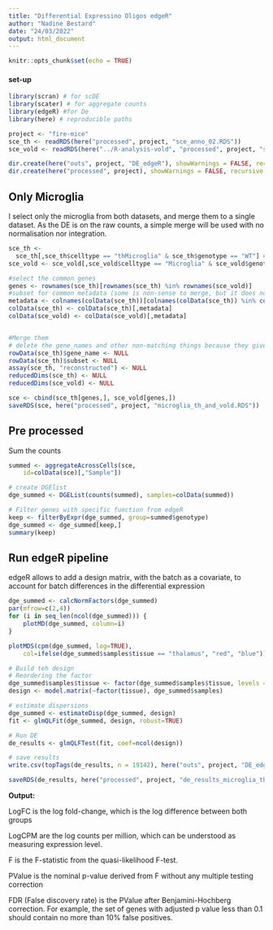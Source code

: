 ```yaml
---
title: "Differential Expressino Oligos edgeR"
author: "Nadine Bestard"
date: "24/03/2022"
output: html_document
---
```


```r
knitr::opts_chunk$set(echo = TRUE)
```


#### set-up
```r
library(scran) # for scDE
library(scater) # for aggregate counts
library(edgeR) #for De
library(here) # reproducible paths
```
```r
project <- "fire-mice"
sce_th <- readRDS(here("processed", project, "sce_anno_02.RDS")) 
sce_vold <- readRDS(here("../R-analysis-vold", "processed", project, "sce_anno_02.RDS"))
```

```r
dir.create(here("outs", project, "DE_edgeR"), showWarnings = FALSE, recursive = TRUE)
dir.create(here("processed", project), showWarnings = FALSE, recursive = TRUE)
```

## Only Microglia 

I select only the microglia from both datasets, and merge them to a single dataset.
As the DE is on the raw counts, a simple merge will be used with no normalisation nor integration.
```r

sce_th <- 
  sce_th[,sce_th$celltype == "thMicroglia" & sce_th$genotype == "WT"] # the genotype should already be only WT, but still I add it in case there are a few cells from KO wrongly classified as microglia
sce_vold <- sce_vold[,sce_vold$celltype == "Microglia" & sce_vold$genotype == "WT"] 

#select the common genes
genes <- rownames(sce_th)[rownames(sce_th) %in% rownames(sce_vold)]
#subset for common metadata (some is non-sense to merge, but it does not bother)
metadata <- colnames(colData(sce_th))[colnames(colData(sce_th)) %in% colnames(colData(sce_vold))]
colData(sce_th) <- colData(sce_th)[,metadata]
colData(sce_vold) <- colData(sce_vold)[,metadata]


#Merge them
# delete the gene_names and other non-matching things because they give problems
rowData(sce_th)$gene_name <- NULL
rowData(sce_th)$subset <- NULL
assay(sce_th, "reconstructed") <- NULL
reducedDims(sce_th) <- NULL
reducedDims(sce_vold) <- NULL

sce <- cbind(sce_th[genes,], sce_vold[genes,])
saveRDS(sce, here("processed", project, "microglia_th_and_vold.RDS"))
```

## Pre processed

Sum the counts
```r
summed <- aggregateAcrossCells(sce, 
    id=colData(sce)[,"Sample"])
```

```r
# create DGElist
dge_summed <- DGEList(counts(summed), samples=colData(summed))

# Filter genes with specific function from edgeR
keep <- filterByExpr(dge_summed, group=summed$genotype)
dge_summed <- dge_summed[keep,]
summary(keep)
```

## Run edgeR pipeline

edgeR allows to add a design matrix, with the batch as a covariate, to account for batch differences in the differential expression

```r
dge_summed <- calcNormFactors(dge_summed)
par(mfrow=c(2,4))
for (i in seq_len(ncol(dge_summed))) {
    plotMD(dge_summed, column=i)
}
```


```r
plotMDS(cpm(dge_summed, log=TRUE), 
    col=ifelse(dge_summed$samples$tissue == "thalamus", "red", "blue"))

# Build teh design
# Reordering the factor
dge_summed$samples$tissue <- factor(dge_summed$samples$tissue, levels = c("whole_brain", "thalamus"))
design <- model.matrix(~factor(tissue), dge_summed$samples)

# estimate dispersions
dge_summed <- estimateDisp(dge_summed, design)
fit <- glmQLFit(dge_summed, design, robust=TRUE)

# Run DE
de_results <- glmQLFTest(fit, coef=ncol(design))

# save results
write.csv(topTags(de_results, n = 19142), here("outs", project, "DE_edgeR", "de_results_microglia_th_vs_vold.csv"))

saveRDS(de_results, here("processed", project, "de_results_microglia_th_vs_vold.RDS"))
```


**Output:**

LogFC is the log fold-change, which is the log difference between both groups

LogCPM are the log counts per million, which can be understood as measuring expression level.

F is the F-statistic from the quasi-likelihood F-test.

PValue is the nominal p-value derived from F without any multiple testing correction

FDR (False discovery rate) is the PValue after Benjamini-Hochberg correction.  For example, the set of genes with adjusted p value less than 0.1 should contain no more than 10% false positives.


